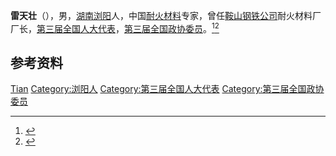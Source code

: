 '''雷天壮'''（{{bd|1915年||1968年|}}），男，[[湖南|湖南]][[浏阳|浏阳]]人，中国[[耐火材料|耐火材料]]专家，曾任[[鞍山钢铁公司|鞍山钢铁公司]]耐火材料厂厂长，[[第三届全国人大代表|第三届全国人大代表]]，[[第三届全国政协委员|第三届全国政协委员]]。<ref>{{Cite book|title=历届全国政协委员人名辞典|author=|publisher=中国国际广播出版社|year=1996|isbn=9787507813746|location=北京|pages=286}}</ref><ref>{{Cite book|title=中华人民共和国职官志|author=何虎生, 李耀东, 向常福主编|publisher=中国社会出版社|year=2003|isbn=9787800883934|location=北京|pages=}}</ref>

== 参考资料 ==
{{reflist}}

{{中国人物小作品}}

{{Authority control}}
{{DEFAULTSORT:Lei雷}}
[[Category:雷姓|Tian]]
[[Category:浏阳人|Category:浏阳人]]
[[Category:第三届全国人大代表|Category:第三届全国人大代表]]
[[Category:第三届全国政协委员|Category:第三届全国政协委员]]